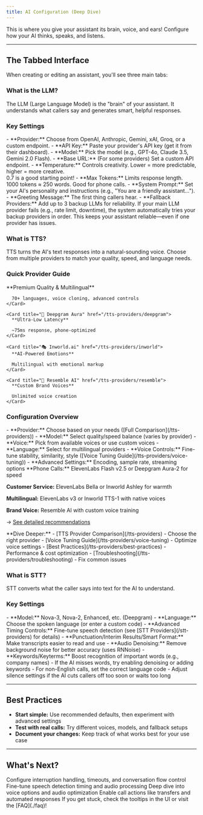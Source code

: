 ```yaml
---
title: AI Configuration (Deep Dive)
---
```


<Callout type="info">
This is where you give your assistant its brain, voice, and ears! Configure how your AI thinks, speaks, and listens.
</Callout>

---

## The Tabbed Interface

When creating or editing an assistant, you'll see three main tabs:

<Tabs>
  <Tab label="LLM (Language Model)">

  ### What is the LLM?
  The LLM (Large Language Model) is the "brain" of your assistant. It understands what callers say and generates smart, helpful responses.

  ### Key Settings
  <Checklist>
  - **Provider:** Choose from OpenAI, Anthropic, Gemini, xAI, Groq, or a custom endpoint.
  - **API Key:** Paste your provider's API key (get it from their dashboard).
  - **Model:** Pick the model (e.g., GPT-4o, Claude 3.5, Gemini 2.0 Flash).
  - **Base URL:** (For some providers) Set a custom API endpoint.
  - **Temperature:** Controls creativity. Lower = more predictable, higher = more creative. <br/> <Callout type="tip">0.7 is a good starting point!</Callout>
  - **Max Tokens:** Limits response length. <br/> <Callout type="tip">1000 tokens ≈ 250 words. Good for phone calls.</Callout>
  - **System Prompt:** Set your AI's personality and instructions (e.g., "You are a friendly assistant...").
  - **Greeting Message:** The first thing callers hear.
  - **Fallback Providers:** Add up to 3 backup LLMs for reliability.
  </Checklist>

  <Accordion title="How do Fallbacks Work?">
  If your main LLM provider fails (e.g., rate limit, downtime), the system automatically tries your backup providers in order. This keeps your assistant reliable—even if one provider has issues.
  </Accordion>

  </Tab>
  <Tab label="TTS (Text-to-Speech)">

  ### What is TTS?
  TTS turns the AI's text responses into a natural-sounding voice. Choose from multiple providers to match your quality, speed, and language needs.

  ### Quick Provider Guide
  <CardGroup cols={2}>
    <Card title="⚡ ElevenLabs" href="/tts-providers/elevenlabs">
      **Premium Quality & Multilingual**
      
      70+ languages, voice cloning, advanced controls
    </Card>
    
    <Card title="🚀 Deepgram Aura" href="/tts-providers/deepgram">
      **Ultra-Low Latency**
      
      ~75ms response, phone-optimized
    </Card>
    
    <Card title="🎭 Inworld.ai" href="/tts-providers/inworld">
      **AI-Powered Emotions**
      
      Multilingual with emotional markup
    </Card>
    
    <Card title="🎯 Resemble AI" href="/tts-providers/resemble">
      **Custom Brand Voices**
      
      Unlimited voice creation
    </Card>
  </CardGroup>

  ### Configuration Overview
  <Checklist>
  - **Provider:** Choose based on your needs ([Full Comparison](/tts-providers))
  - **Model:** Select quality/speed balance (varies by provider)
  - **Voice:** Pick from available voices or use custom voices
  - **Language:** Select for multilingual providers
  - **Voice Controls:** Fine-tune stability, similarity, style ([Voice Tuning Guide](/tts-providers/voice-tuning))
  - **Advanced Settings:** Encoding, sample rate, streaming options
  </Checklist>

  <Accordion title="Quick Setup by Use Case">
  **Phone Calls:** ElevenLabs Flash v2.5 or Deepgram Aura-2 for speed
  
  **Customer Service:** ElevenLabs Bella or Inworld Ashley for warmth
  
  **Multilingual:** ElevenLabs v3 or Inworld TTS-1 with native voices
  
  **Brand Voice:** Resemble AI with custom voice training
  
  → [See detailed recommendations](/tts-providers#quick-start-guide)
  </Accordion>

  <Card title="📚 Complete TTS Documentation" icon="book">
    **Dive Deeper:**
    - [TTS Provider Comparison](/tts-providers) - Choose the right provider
    - [Voice Tuning Guide](/tts-providers/voice-tuning) - Optimize voice settings
    - [Best Practices](/tts-providers/best-practices) - Performance & cost optimization
    - [Troubleshooting](/tts-providers/troubleshooting) - Fix common issues
  </Card>

  </Tab>
  <Tab label="STT (Speech-to-Text)">

  ### What is STT?
  STT converts what the caller says into text for the AI to understand.

  ### Key Settings
  <Checklist>
  - **Model:** Nova-3, Nova-2, Enhanced, etc. (Deepgram)
  - **Language:** Choose the spoken language (or enter a custom code)
  - **Advanced Timing Controls:** Fine-tune speech detection (see [STT Providers](/stt-providers) for details)
  - **Punctuation/Interim Results/Smart Format:** Make transcripts easier to read and use
  - **Audio Denoising:** Remove background noise for better accuracy (uses RNNoise)
  - **Keywords/Keyterms:** Boost recognition of important words (e.g., company names)
  </Checklist>

  <Accordion title="Troubleshooting STT">
  - If the AI misses words, try enabling denoising or adding keywords
  - For non-English calls, set the correct language code
  - Adjust silence settings if the AI cuts callers off too soon or waits too long
  </Accordion>

  </Tab>
</Tabs>

---

## Best Practices

- **Start simple:** Use recommended defaults, then experiment with advanced settings
- **Test with real calls:** Try different voices, models, and fallback setups
- **Document your changes:** Keep track of what works best for your use case

---

## What's Next?

<CardGroup cols={2}>
  <Card title="📞 Call Management" href="/call-management" icon="phone">
    Configure interruption handling, timeouts, and conversation flow control
  </Card>
  
  <Card title="🎙️ STT Advanced Settings" href="/stt-providers" icon="microphone">
    Fine-tune speech detection timing and audio processing
  </Card>
  
  <Card title="🔊 TTS Provider Details" href="/tts-providers" icon="volume-high">
    Deep dive into voice options and audio optimization
  </Card>
  
  <Card title="🛠️ Tools & Actions" href="/tools" icon="wrench">
    Enable call actions like transfers and automated responses
  </Card>
</CardGroup>

<Callout type="tip">
If you get stuck, check the tooltips in the UI or visit the [FAQ](./faq)!
</Callout> 